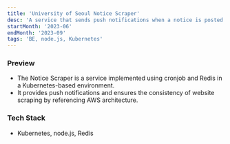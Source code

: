 ```yaml
---
title: 'University of Seoul Notice Scraper'
desc: 'A service that sends push notifications when a notice is posted'
startMonth: '2023-06'
endMonth: '2023-09'
tags: 'BE, node.js, Kubernetes'
---
```


### Preview

- The Notice Scraper is a service implemented using cronjob and Redis in a Kubernetes-based environment.
- It provides push notifications and ensures the consistency of website scraping by referencing AWS architecture.

### Tech Stack

- Kubernetes, node.js, Redis
